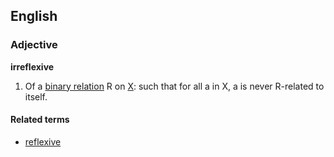 ==English==
{{wikipedia|Reflexive relation}}
===Adjective===
'''irreflexive'''

# {{set_theory}} Of a [[binary relation]] R on [[X]]: such that for all a in X, a is never R-related to itself.

====Related terms====
* [[reflexive]]